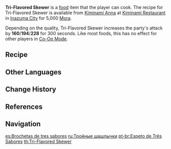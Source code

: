{{Food Infobox
|id              = 108274
|image           = Item Tri-Flavored Skewer.png
|description     = A pieced-together skewer.
|desc_suspicious = The burnt bamboo stick and the dull-colored ingredients give off a smell that must not be named. If you were to make this out in the wild, you might just attract some hilichurls...
|desc_basic      = Three different cooking processes can be tasted at a go in this dish, which has made it very popular. If you are ever at a loss at to what to pair with some wine, there's no going wrong with one of these.
|desc_delicious  = The highly-refined temperature control has released sizzling blooms of oils. The many seasonings accentuate the flavor of the various ingredients. If there was but a little less of them, it would be too plain; if a little more, too dense. This keen balance reveals the craftsman's heart within the chef.
|type            = ATK-Boosting Dishes
|effectType      = ATK Up
|effect          = Increases all party members' ATK by (var1) for 300s.
|eff_att1        = ATK
|eff_suspicious1 = 160
|eff_basic1      = 194
|eff_delicious1  = 228
|rarity          = 3
|region          = Inazuma
|recipe          = Sold by [[Kiminami Restaurant]]
}}
'''Tri-Flavored Skewer''' is a [[food]] item that the player can cook. The recipe for Tri-Flavored Skewer is available from [[Kiminami Anna]] at [[Kiminami Restaurant]] in [[Inazuma City]] for 5,000 [[Mora]].

Depending on the quality, Tri-Flavored Skewer increases the party's attack by '''160'''/'''194'''/'''228''' for 300 seconds. Like most foods, this has no effect for other players in [[Co-Op Mode]].

==Recipe==
{{Recipe|Flour=2|Snapdragon=1|sort=Raw Meat,Bird Egg,Flour,Snapdragon|type=Cooking|Bird Egg=2|Raw Meat=4}}

==Other Languages==
{{Other Languages
|en      = Tri-Flavored Skewer
|zhs     = 串串三味
|zhs_rm  = Chuànchuàn Sān Wèi
|zht     = 串串三味
|zht_rm  = Chuànchuàn Sān Wèi
|zh_tl   = Tri-Flavoured Skewer
|ja      = 串焼き三種
|ja_rm   = Kushiyaki Sanshu<ref>{{Ref/Quest|A Story for You|note=Japanese Voice-Over}}</ref>
|ja_tl   = Tri-Flavored Skewers
|ko      = {{tt|삼미|三味}} 꼬치
|ko_rm   = Sammi Kkochi
|ko_tl   = Tri-Flavored Skewer
|es      = Brochetas de tres sabores
|es_tl   = 
|fr      = Brochettes trois saveurs
|fr_tl   = Tri-Flavored Skewers
|ru      = Тройные шашлычки
|ru_tl   = Triple Skewers
|th      = Tri-Flavored Skewer
|vi      = Xiên Que Ba Vị
|vi_tl   = 
|de      = Spieß mit drei Aromen
|de_tl   = Skewer with Three Aromas
|id      = Tri-Flavored Skewer
|pt      = Espetinho Misto Frito
|pt_tl   = 
}}

==Change History==
{{Change History|2.0}}

==References==
{{Reflist}}

==Navigation==
{{Food Navbox}}

[[es:Brochetas de tres sabores]]
[[ru:Тройные шашлычки]]
[[pt-br:Espeto de Três Sabores]]
[[th:Tri-Flavored Skewer]]